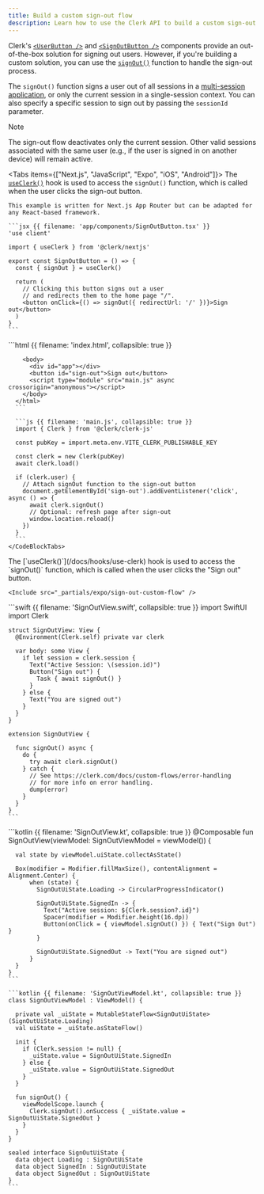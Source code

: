 ```yaml
---
title: Build a custom sign-out flow
description: Learn how to use the Clerk API to build a custom sign-out flow using Clerk's signOut() function.
---
```


<Include src="_partials/custom-flows-callout" />

Clerk's [`<UserButton />`](/docs/components/user/user-button) and [`<SignOutButton />`](/docs/components/unstyled/sign-out-button) components provide an out-of-the-box solution for signing out users. However, if you're building a custom solution, you can use the [`signOut()`](/docs/references/javascript/clerk#sign-out) function to handle the sign-out process.

The `signOut()` function signs a user out of all sessions in a [multi-session application](/docs/authentication/configuration/session-options#multi-session-applications), or only the current session in a single-session context. You can also specify a specific session to sign out by passing the `sessionId` parameter.

> [!NOTE]
> The sign-out flow deactivates only the current session. Other valid sessions associated with the same user (e.g., if the user is signed in on another device) will remain active.

<Tabs items={["Next.js", "JavaScript", "Expo", "iOS", "Android"]}>
  <Tab>
    The [`useClerk()`](/docs/hooks/use-clerk) hook is used to access the `signOut()` function, which is called when the user clicks the sign-out button.

    This example is written for Next.js App Router but can be adapted for any React-based framework.

    ```jsx {{ filename: 'app/components/SignOutButton.tsx' }}
    'use client'

    import { useClerk } from '@clerk/nextjs'

    export const SignOutButton = () => {
      const { signOut } = useClerk()

      return (
        // Clicking this button signs out a user
        // and redirects them to the home page "/".
        <button onClick={() => signOut({ redirectUrl: '/' })}>Sign out</button>
      )
    }
    ```
  </Tab>

  <Tab>
    <CodeBlockTabs options={["index.html", "main.js"]}>
      ```html {{ filename: 'index.html', collapsible: true }}
      <!doctype html>
      <html lang="en">
        <head>
          <meta charset="UTF-8" />
          <link rel="icon" type="image/svg+xml" href="/clerk.svg" />
          <meta name="viewport" content="width=device-width, initial-scale=1.0" />
          <title>Clerk + JavaScript App</title>
        </head>

        <body>
          <div id="app"></div>
          <button id="sign-out">Sign out</button>
          <script type="module" src="main.js" async crossorigin="anonymous"></script>
        </body>
      </html>
      ```

      ```js {{ filename: 'main.js', collapsible: true }}
      import { Clerk } from '@clerk/clerk-js'

      const pubKey = import.meta.env.VITE_CLERK_PUBLISHABLE_KEY

      const clerk = new Clerk(pubKey)
      await clerk.load()

      if (clerk.user) {
        // Attach signOut function to the sign-out button
        document.getElementById('sign-out').addEventListener('click', async () => {
          await clerk.signOut()
          // Optional: refresh page after sign-out
          window.location.reload()
        })
      }
      ```
    </CodeBlockTabs>
  </Tab>

  <Tab>
    The [`useClerk()`](/docs/hooks/use-clerk) hook is used to access the `signOut()` function, which is called when the user clicks the "Sign out" button.

    <Include src="_partials/expo/sign-out-custom-flow" />
  </Tab>

  <Tab>
    ```swift {{ filename: 'SignOutView.swift', collapsible: true }}
    import SwiftUI
    import Clerk

    struct SignOutView: View {
      @Environment(Clerk.self) private var clerk

      var body: some View {
        if let session = clerk.session {
          Text("Active Session: \(session.id)")
          Button("Sign out") {
            Task { await signOut() }
          }
        } else {
          Text("You are signed out")
        }
      }
    }

    extension SignOutView {

      func signOut() async {
        do {
          try await clerk.signOut()
        } catch {
          // See https://clerk.com/docs/custom-flows/error-handling
          // for more info on error handling.
          dump(error)
        }
      }
    }
    ```
  </Tab>

  <Tab>
    ```kotlin {{ filename: 'SignOutView.kt', collapsible: true }}
    @Composable
    fun SignOutView(viewModel: SignOutViewModel = viewModel()) {

      val state by viewModel.uiState.collectAsState()

      Box(modifier = Modifier.fillMaxSize(), contentAlignment = Alignment.Center) {
          when (state) {
            SignOutUiState.Loading -> CircularProgressIndicator()

            SignOutUiState.SignedIn -> {
              Text("Active session: ${Clerk.session?.id}")
              Spacer(modifier = Modifier.height(16.dp))
              Button(onClick = { viewModel.signOut() }) { Text("Sign Out") }
            }
            
            SignOutUiState.SignedOut -> Text("You are signed out")
          }
      }
    }
    ```

    ```kotlin {{ filename: 'SignOutViewModel.kt', collapsible: true }}
    class SignOutViewModel : ViewModel() {

      private val _uiState = MutableStateFlow<SignOutUiState>(SignOutUiState.Loading)
      val uiState = _uiState.asStateFlow()

      init {
        if (Clerk.session != null) {
          _uiState.value = SignOutUiState.SignedIn
        } else {
          _uiState.value = SignOutUiState.SignedOut
        }
      }

      fun signOut() {
        viewModelScope.launch {
          Clerk.signOut().onSuccess { _uiState.value = SignOutUiState.SignedOut }
        }
      }
    }

    sealed interface SignOutUiState {
      data object Loading : SignOutUiState
      data object SignedIn : SignOutUiState
      data object SignedOut : SignOutUiState
    }
    ```
  </Tab>
</Tabs>
